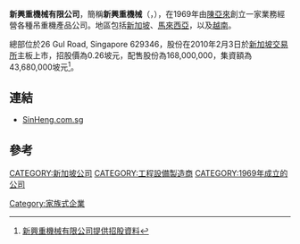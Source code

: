 '''新興重機械有限公司'''，簡稱'''新興重機械'''（'''{{lang-en|Sin Heng Heavy Machinery Limited}}'''，{{sgx|KF4}}），在1969年由[[陳亞來|陳亞來]]創立一家業務經營各種吊重機產品公司。地區包括[[新加坡|新加坡]]、[[馬來西亞|馬來西亞]]，以及[[越南|越南]]。

總部位於26 Gul Road, Singapore 629346，股份在2010年2月3日於[[新加坡交易所|新加坡交易所]]主板上市，招股價為0.26坡元，配售股份為168,000,000，集資額為43,680,000坡元<ref>[http://info.sgx.com/webipo.nsf/IPOAttachmentsName/SIN%20HENG%20HEAVY%20MACHINERY%20LIMITED/$File/SHHM%20Prospectus%20(Clean)%20(25%20Jan%202010).pdf 新興重機械有限公司提供招股資料]{{Dead link|date=2018年6月 |bot=InternetArchiveBot |fix-attempted=no }}</ref>。

==連結==
*[http://www.sinheng.com.sg/ SinHeng.com.sg] {{Wayback|url=http://www.sinheng.com.sg/ |date=20210116063407 }}

==參考==
{{REFLIST}}

[[CATEGORY:新加坡公司|CATEGORY:新加坡公司]]
[[CATEGORY:工程設備製造商|CATEGORY:工程設備製造商]]
[[CATEGORY:1969年成立的公司|CATEGORY:1969年成立的公司]]
[[Category:家族式企業|Category:家族式企業]]
{{company-stub}}